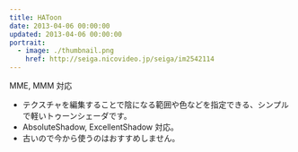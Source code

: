 ```yaml
---
title: HAToon
date: 2013-04-06 00:00:00
updated: 2013-04-06 00:00:00
portrait:
  - image: ./thumbnail.png
    href: http://seiga.nicovideo.jp/seiga/im2542114
---
```



<DownloadLink path="mme-effects/HAToon/HAToon_r3+.zip" />
<FaInline type="fas" icon="check" /> MME, MMM 対応

- テクスチャを編集することで陰になる範囲や色などを指定できる、シンプルで軽いトゥーンシェーダです。
- AbsoluteShadow, ExcellentShadow 対応。
- 古いので今から使うのはおすすめしません。